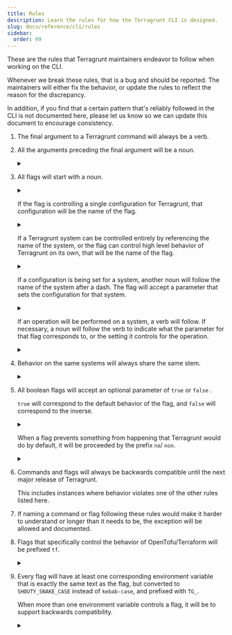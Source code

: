 ```yaml
---
title: Rules
description: Learn the rules for how the Terragrunt CLI is designed.
slug: docs/reference/cli/rules
sidebar:
  order: 99
---
```



These are the rules that Terragrunt maintainers endeavor to follow when working on the CLI. 

Whenever we break these rules, that is a bug and should be reported. The maintainers will either fix the behavior, or update the rules to reflect the reason for the discrepancy.

In addition, if you find that a certain pattern that's reliably followed in the CLI is not documented here, please let us know so we can update this document to encourage consistency.

1. The final argument to a Terragrunt command will always be a verb.
2. All the arguments preceding the final argument will <Badge text="usually" variant="caution" /> be a noun.

    <details>
      <summary><Badge text="Exception" variant="caution" /></summary>

             The exceptions to this rule are commands like `terragrunt run`, as these will frequently have two **verbs** in sequence (e.g. `terragrunt run plan`).

             This is an exception to the rule because it is exceptional behavior. The end of Terragrunt’s responsibility (from a CLI design perspective) is to process the `run` command, so what follows is not subject to the rules dictated here.
    </details>

3. All flags will <Badge text="usually" variant="caution" /> start with a noun.

    <details>
        <summary><Badge text="Exception" variant="caution" /></summary>

        The exception to this rule will be for negation as the flag will start with `no`/ `non` , as discussed below.
    </details>

    If the flag is controlling a single configuration for Terragrunt, that configuration will be the name of the flag.

    <details>
        <summary><Badge text="Example" variant="note" /></summary>

        `--working-dir`: Set the `working directory` configuration for Terragrunt.
    </details>

    If a Terragrunt system can be controlled entirely by referencing the name of the system, or the flag can control high level behavior of Terragrunt on its own, that will be the name of the flag.

    <details>
        <summary><Badge text="Example" variant="note" /></summary>

        `--provider-cache`: The system is the `provider cache` server. The Provider Cache Server be enabled if this flag is set. 

        For brevity, prefer this to flags like `--provider-cache-enable`.
    </details>

    If a configuration is being set for a system, another noun will follow the name of the system after a dash. The flag will accept a parameter that sets the configuration for that system.

    <details>
        <summary><Badge text="Example" variant="note" /></summary>

        - `--log-level`: The system is `log`, the `level` is the configuration.

        - `--provider-cache-dir`: The system is the `provider cache` server. The directory is the configuration.
    </details>

    If an operation will be performed on a system, a verb will follow. If necessary, a noun will follow the verb to indicate what the parameter for that flag corresponds to, or the setting it controls for the operation.

    <details>
        <summary><Badge text="Example" variant="note" /></summary>

        `--queue-include-unit` - The system is the runner `queue`. The operation being performed to that system is `include`. The parameter of `unit` indicates that the parameter to the flag will be a `unit` being `included` in the `queue`.
    </details>

4. Behavior on the same systems will always share the same stem.

    <details>
        <summary><Badge text="Example" variant="note" /></summary>
        All flags that have to do with the Terragrunt Provider Cache Server will start with `provider-cache`.

        A user looking through the flags available in Terragrunt sorted in alphabetical order will find them right next to each other.
    </details>

5. All boolean flags will accept an optional parameter of `true` or `false` .

    `true` will <Badge text="usually" variant="caution" /> correspond to the default behavior of the flag, and `false` will correspond to the inverse.

    <details>
        <summary><Badge text="Exception" variant="caution" /></summary>

        The exception to this rule is when the default behavior of a flag changes.

        For example, the [terragrunt-include-module-prefix](https://terragrunt.gruntwork.io/docs/reference/cli-options/#terragrunt-include-module-prefix) flag was previously opt-in, but users were better served with the behavior being opt-out. To preserve backwards compatibility until the next release, the flag remained, but to use it, users had to set it via `--terragrunt-include-module-prefix=false`.

        In this scenario, whenever applicable, a different flag will be made available that does obey this rule (like [forward-tf-stdout](https://terragrunt.gruntwork.io/docs/reference/cli-options/#forward-tf-stdout)).
    </details>

    When a flag prevents something from happening that Terragrunt would do by default, it will be proceeded by the prefix `no`/ `non`.

    <details>
        <summary><Badge text="Example" variant="note" /></summary>

        `--no-color` has a default value of `true`, and setting it to `false` will make it so that the behavior of not setting the flag is active (Terragrunt will emit colorful output).

        The alternative would be to have a `--color` flag, and using that flag to disable color would require that they do something like `--color=false`.

        This would violate the rule that the default behavior of the flag wouldn’t change anything, as Terragrunt emits color by default.
    </details>

6. Commands and flags will always be backwards compatible until the next major release of Terragrunt.

    This includes instances where behavior violates one of the other rules listed here.

7. If naming a command or flag following these rules would make it harder to understand or longer than it needs to be, the exception will be allowed and documented.
8. Flags that specifically control the behavior of OpenTofu/Terraform will be prefixed `tf`.

   <details>
        <summary><Badge text="Example" variant="note" /></summary>

        `--tf-path` controls the path to the OpenTofu/Terraform binary.

    </details>

9. Every flag will have at least one corresponding environment variable that is exactly the same text as the flag, but converted to `SHOUTY_SNAKE_CASE` instead of `kebab-case`, and prefixed with `TG_`.

   When more than one environment variable controls a flag, it will be to support backwards compatibility.

   <details>
        <summary><Badge text="Example" variant="note" /></summary>

        `iam-assume-role-duration` —> `TG_IAM_ASSUME_ROLE_DURATION`
   </details>

